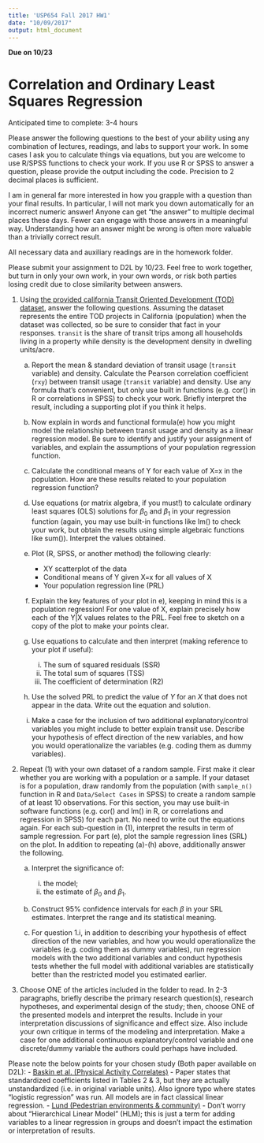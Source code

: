 ```yaml
---
title: 'USP654 Fall 2017 HW1'
date: "10/09/2017"
output: html_document
---
```


**Due on 10/23**

# Correlation and Ordinary Least Squares Regression

Anticipated time to complete: 3-4 hours

Please answer the following questions to the best of your ability using any combination of lectures, readings, and labs to support your work. In some cases I ask you to calculate things via equations, but you are welcome to use R/SPSS functions to check your work. If you use R or SPSS to answer a question, please provide the output including the code. Precision to 2 decimal places is sufficient.

I am in general far more interested in how you grapple with a question than your final results. In particular, I will not mark you down automatically for an incorrect numeric answer! Anyone can get “the answer” to multiple decimal places these days. Fewer can engage with those answers in a meaningful way. Understanding how an answer might be wrong is often more valuable than a trivially correct result.

All necessary data and auxiliary readings are in the homework folder. 

Please submit your assignment to D2L by 10/23. Feel free to work together, but turn in only your own work, in your own words, or risk both parties losing credit due to close similarity between answers.

1. Using [the provided california Transit Oriented Development (TOD) dataset](californiatod.csv), answer the following questions. Assuming the dataset represents the entire TOD projects in California (population) when the dataset was collected, so be sure to consider that fact in your responses. `transit` is the share of transit trips among all households living in a property while density is the development density in dwelling units/acre. 

    a. Report the mean & standard deviation of transit usage (`transit` variable) and density. Calculate the Pearson correlation coefficient (`rxy`) between transit usage (`transit` variable) and density. Use any formula that’s convenient, but only use built in functions (e.g. cor() in R or correlations in SPSS) to check your work. Briefly interpret the result, including a supporting plot if you think it helps.
    
    a. Now explain in words and functional formula(e) how you might model the relationship between transit usage and density  as a linear regression model. Be sure to identify and justify your assignment of variables, and explain the assumptions of your population regression function.
    
    a. Calculate the conditional means of Y for each value of X=x in the population. How are these results related to your population regression function?
    
    a. Use equations (or matrix algebra, if you must!) to calculate ordinary least squares (OLS) solutions for $\beta_0$ and $\beta_1$ in your regression function (again, you may use built-in functions like lm() to check your work, but obtain the results using simple algebraic functions like sum()). Interpret the values obtained.
    
    a. Plot (R, SPSS, or another method) the following clearly:
    
	     - XY scatterplot of the data
	     - Conditional means of Y given X=x for all values of X
	     - Your population regression line (PRL)
	    
	  a. Explain the key features of your plot in e), keeping in mind this is a population regression! For one value of X, explain precisely how each of the Y|X values relates to the PRL. Feel free to sketch on a copy of the plot to make your points clear.
	  
	  a. Use equations to calculate and then interpret (making reference to your plot if useful):
	     i. The sum of squared residuals (SSR)
	     i. The total sum of squares (TSS)
	     i. The coefficient of determination (R2)
	  
	  a. Use the solved PRL to predict the value of $Y$ for an $X$ that does not appear in the data. Write out the equation and solution.
	  
	  a. Make a case for the inclusion of two additional explanatory/control variables you might include to better explain transit use. Describe your hypothesis of effect direction of the new variables, and how you would operationalize the variables (e.g. coding them as dummy variables).
	  
1. Repeat (1) with your own dataset of a random sample. First make it clear whether you are working with a population or a sample. If your dataset is for a population, draw randomly from the population (with `sample_n()` function in R and `Data/Select Cases` in SPSS) to create a random sample of at least 10 observations. For this section, you may use built-in software functions (e.g. cor() and lm() in R, or correlations and regression in SPSS) for each part. No need to write out the equations again. For each sub-question in (1), interpret the results in term of sample regression. For part (e), plot the sample regression lines (SRL) on the plot. In addition to repeating (a)-(h) above, additionally answer the following.
	
	  a. Interpret the significance of:
	     i. the model;
	     ii. the estimate of $\beta_0$ and $\beta_1$.
	  
	  a. Construct 95% confidence intervals for each $\beta$ in your SRL estimates. Interpret the range and its statistical meaning.
	  
	  c. For question 1.i, in addition to describing your hypothesis of effect direction of the new variables, and how you would operationalize the variables (e.g. coding them as dummy variables), run regression models with the two additional variables and conduct hypothesis tests whether the full model with additional variables are statistically better than the restricted model you estimated earlier.
	  
1. Choose ONE of the articles included in the folder to read. In 2-3 paragraphs, briefly describe the primary research question(s), research hypotheses, and experimental design of the study; then, choose ONE of the presented models and interpret the results. Include in your interpretation discussions of significance and effect size. Also include your own critique in terms of the modeling and interpretation. Make a case for one additional continuous explanatory/control variable and one discrete/dummy variable the authors could perhaps have included. 

Please note the below points for your chosen study (Both paper available on D2L):
	 - [Baskin et al. (Physical Activity Correlates)](https://link.springer.com/article/10.1007%2Fs12160-012-9437-7) - Paper states that standardized coefficients listed in Tables 2 & 3, but they are actually unstandardized (i.e. in original variable units). Also ignore typo where states “logistic regression” was run. All models are in fact classical linear regression.
	 - [Lund (Pedestrian environments & community)](http://journals.sagepub.com/doi/abs/10.1177/0739456X0202100307) - Don’t worry about “Hierarchical Linear Model” (HLM); this is just a term for adding variables to a linear regression in groups and doesn’t impact the estimation or interpretation of results.
